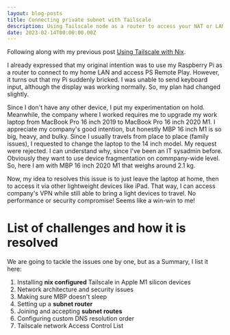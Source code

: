 ```yaml
---
layout: blog-posts
title: Connecting private subnet with Tailscale
description: Using Tailscale node as a router to access your NAT or LAN subnets
date: 2023-02-14T00:00:00.00Z
---
```


Following along with my previous post [Using Tailscale with Nix](./2023--01--30--00--using-tailscale-with-nix).

I already expressed that my original intention was to use my Raspberry Pi as a router to connect to my home LAN and access PS Remote Play.
However, it turns out that my Pi suddenly bricked. I was unable to send keyboard input, although the display was working normally. 
So, my plan had changed slightly.

Since I don't have any other device, I put my experimentation on hold. Meanwhile, the company where I worked requires me to upgrade my work
laptop from MacBook Pro 16 inch 2019 to MacBook Pro 16 inch 2020 M1. I appreciate my company's good intention, but honestly MBP 16 inch M1
is so big, heavy, and bulky. Since I usually travels from place to place (family issues), I requested to change the laptop to the 14 inch model.
My request were rejected. I can understand why, since I've been an IT sysadmin before. Obviously they want to use device fragmentation on commpany-wide level.
So, here I am with MBP 16 inch 2020 M1 that weighs around 2.1 kg.

Now, my idea to resolves this issue is to just leave the laptop at home, then to access it via other lightweight devices like iPad. 
That way, I can access company's VPN while still able to bring a light devices to travel. No performance or security compromise!
Seems like a win-win to me!

# List of challenges and how it is resolved

We are going to tackle the issues one by one, but as a Summary, I list it here:

1. Installing __nix configured__ Tailscale in Apple M1 silicon devices
2. Network architecture and security issues
3. Making sure MBP doesn't sleep
4. Setting up a **subnet router**
5. Joining and accepting **subnet routes**
6. Configuring custom DNS resolution order
7. Tailscale network Access Control List